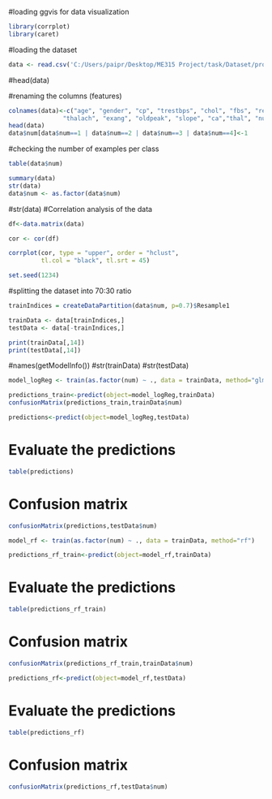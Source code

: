 #loading ggvis for data visualization

```{r}
library(corrplot)
library(caret)
```


#loading the dataset

```{r}
data <- read.csv('C:/Users/paipr/Desktop/ME315 Project/task/Dataset/processed.cleveland.data', sep = ",")
```

#head(data)

#renaming the columns (features)
```{r}
colnames(data)<-c("age", "gender", "cp", "trestbps", "chol", "fbs", "restecg",
               "thalach", "exang", "oldpeak", "slope", "ca","thal", "num")
head(data)
data$num[data$num==1 | data$num==2 | data$num==3 | data$num==4]<-1
```

#checking the number of examples per class
```{r}
table(data$num)

summary(data)
str(data)
data$num <- as.factor(data$num)
```
#str(data)
#Correlation analysis of the data
```{r}
df<-data.matrix(data)

cor <- cor(df)

corrplot(cor, type = "upper", order = "hclust", 
         tl.col = "black", tl.srt = 45)

set.seed(1234)
```

#splitting the dataset into 70:30 ratio
```{r}
trainIndices = createDataPartition(data$num, p=0.7)$Resample1

trainData <- data[trainIndices,]
testData <- data[-trainIndices,]

print(trainData[,14])
print(testData[,14])
```
#names(getModelInfo())
#str(trainData)
#str(testData)

```{r}
model_logReg <- train(as.factor(num) ~ ., data = trainData, method="glm", family="binomial")

predictions_train<-predict(object=model_logReg,trainData)
confusionMatrix(predictions_train,trainData$num)

predictions<-predict(object=model_logReg,testData)
```


# Evaluate the predictions
```{r}
table(predictions)
```


# Confusion matrix 
```{r}
confusionMatrix(predictions,testData$num)

model_rf <- train(as.factor(num) ~ ., data = trainData, method="rf")

predictions_rf_train<-predict(object=model_rf,trainData)
```


# Evaluate the predictions
```{r}
table(predictions_rf_train)
```

# Confusion matrix 
```{r}
confusionMatrix(predictions_rf_train,trainData$num)

predictions_rf<-predict(object=model_rf,testData)
```


# Evaluate the predictions
```{r}
table(predictions_rf)
```

# Confusion matrix 
```{r}
confusionMatrix(predictions_rf,testData$num)
```


